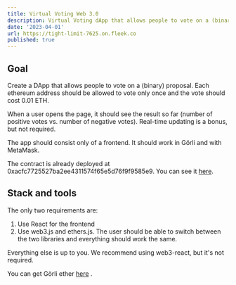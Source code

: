 ```yaml
---
title: Virtual Voting Web 3.0
description: Virtual Voting dApp that allows people to vote on a (binary) proposal. Each ethereum address should be allowed to vote only once and the vote should cost 0.01 ETH.
date: '2023-04-01'
url: https://tight-limit-7625.on.fleek.co
published: true
---
```


## Goal

Create a DApp that allows people to vote on a (binary) proposal. Each ethereum address should be allowed to vote only once and the vote should cost 0.01 ETH.

When a user opens the page, it should see the result so far (number of positive votes vs. number of negative votes). Real-time updating is a bonus, but not required.

The app should consist only of a frontend. It should work in Görli and with MetaMask.

The contract is already deployed at 0xacfc7725527ba2ee4311574f65e5d76f9f9585e9. You can see it [here](https://goerli.etherscan.io/address/0xacfc7725527ba2ee4311574f65e5d76f9f9585e9#code).

## Stack and tools

The only two requirements are:

1. Use React for the frontend
2. Use web3.js and ethers.js. The user should be able to switch between the two libraries and everything should work the same.

Everything else is up to you. We recommend using web3-react, but it's not required.

You can get Görli ether [here](https://faucet.paradigm.xyz) .
